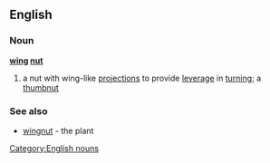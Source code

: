==English==
===Noun===
'''[[wing]] [[nut]]'''
#a nut with wing-like [[projection]]s to provide [[leverage]] in [[turning]]; a [[thumbnut]]
===See also===
*[[wingnut]] - the plant
[[Category:English nouns]]